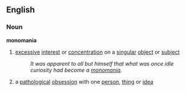 ==English==
=== Noun ===
'''monomania'''
# [[excessive]] [[interest]] or [[concentration]] on a [[singular]] [[object]] or [[subject]]
#: ''It was apparent to all but himself that what was once idle curiosity had become a [[monomania]].''
# a [[pathological]] [[obsession]] with one [[person]], [[thing]] or [[idea]]